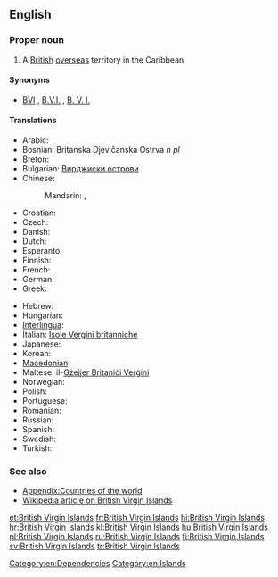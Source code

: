 ==English==
{{wikipedia}}

===Proper noun===
{{en-proper noun|sg=[[British]] [[Virgin Islands]]}}

# A [[British]] [[overseas]] territory in the Caribbean

====Synonyms====
* [[BVI]] , [[B.V.I.]] , [[B. V. I.]] {{qualifier|abbreviations}}

====Translations====
{{trans-top|a British overseas territory in the Caribbean}}
* Arabic: {{t|ar|الجزر العذراء البريطانية|f|p|tr=al-júzur al-3adhraa' al-bariTaníyya|sc=Arab}}
* Bosnian: Britanska Djevičanska Ostrva ''n pl''
* [[Breton]]: {{t|br|Inizi Gwerc'h Breizh-Veur}}
* Bulgarian: [[Вирджиски острови]]
* Chinese:
*: Mandarin: {{t|zh|英屬維爾京群島|sc=Hani}}, {{t|zh|英属维尔京群岛|tr=Yīng shǔ Wéi'ěrjīng qúndǎo|sc=Hani}}
* Croatian: {{t|hr|Britanski Djevičanski otoci}}
* Czech: {{t|cs|Britské Panenské ostrovy|m|p}}
* Danish: {{t|da|Britiske Jomfruøer}}
* Dutch: {{t|nl|Britse Maagdeneilanden}}
* Esperanto: {{t|eo|Britaj Virgulininsuloj}}
* Finnish: {{t|fi|Brittiläiset Neitsytsaaret}}
* French: {{t|fr|Îles Vierges britanniques|f|p}}
* German: {{t|de|Britische Jungferninseln|f|p}}
* Greek: {{t|el|Βρετανικές Παρθένοι Νήσοι}}
{{trans-mid}}
* Hebrew: {{t|he|איי הבתולה הבריטיים|p|tr=Iyey ha-btula ha-britiyim|sc=Hebr}}
* Hungarian: {{t+|hu|Brit Virgin-szigetek}}
* [[Interlingua]]: {{t|ia|Insulas Virgine britannic}}
* Italian: [[Isole Vergini britanniche]]
* Japanese: {{t|ja|英領ヴァージン諸島|tr=Ei-ryō Vājin-shotō|sc=Jpan}}
* Korean: {{t|ko|영국령 버진아일랜드|tr=Yeong-gunnyeong Beojin-aillaendeu|sc=Kore}}
* [[Macedonian]]: {{t|mk|Британски Девствени Острови|m|p|tr=Brítanski Dévstveni Óstrovi}}
* Maltese: il-[[Gżejjer Britaniċi Verġini]]
* Norwegian: {{t|no|Britiske Jomfruøyer}}
* Polish: {{t+|pl|Brytyjskie Wyspy Dziewicze|f|p}}
* Portuguese: {{t+|pt|Ilhas Virgens Britânicas|f|p}}
* Romanian: {{t|ro|Insulele Virgine Britanice}}
* Russian: {{t|ru|Бритaнскиe Виргинские острова|m|p|tr=Británskije Virgínskije óstrova}}
* Spanish: {{t+|es|Islas Vírgenes Británicas|f|p}}
* Swedish: {{t+|sv|Brittiska Jungfruöarna}}
* Turkish: {{t|tr|Birleşik Krallık Virgin Adaları}}
{{trans-bottom}}

===See also===
* [[Appendix:Countries of the world]]
* [[w:British Virgin Islands|Wikipedia article on British Virgin Islands]]

[[Category:en:Dependencies]]
[[Category:en:Islands]]

[[et:British Virgin Islands]]
[[fr:British Virgin Islands]]
[[hi:British Virgin Islands]]
[[hr:British Virgin Islands]]
[[kl:British Virgin Islands]]
[[hu:British Virgin Islands]]
[[pl:British Virgin Islands]]
[[ru:British Virgin Islands]]
[[fi:British Virgin Islands]]
[[sv:British Virgin Islands]]
[[tr:British Virgin Islands]]